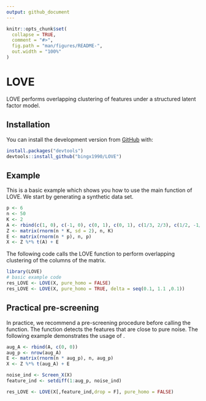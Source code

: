 ```yaml
---
output: github_document
---
```


<!-- README.md is generated from README.Rmd. Please edit that file -->

```r
knitr::opts_chunk$set(
  collapse = TRUE,
  comment = "#>",
  fig.path = "man/figures/README-",
  out.width = "100%"
)
```

# LOVE

<!-- badges: start -->
<!-- badges: end -->

LOVE performs overlapping clustering of features under a structured latent 
factor model.

## Installation

<!-- the released version of LOVE from [CRAN](https://CRAN.R-project.org) with: -->

<!-- ``` r -->
<!-- install.packages("LOVE") -->
<!-- ``` -->

You can install the development version from [GitHub](https://github.com/) with:

``` r
install.packages("devtools")
devtools::install_github("bingx1990/LOVE")
```
## Example

This is a basic example which shows you how to use the main function of LOVE. 
We start by generating a synthetic data set. 

```r
p <- 6
n <- 50
K <- 2
A <- rbind(c(1, 0), c(-1, 0), c(0, 1), c(0, 1), c(1/3, 2/3), c(1/2, -1/2))
Z <- matrix(rnorm(n * K, sd = 2), n, K)
E <- matrix(rnorm(n * p), n, p)
X <- Z %*% t(A) + E
```

The following code calls the LOVE function to perform overlapping clustering of 
the columns of the \strong{X} matrix.

```r
library(LOVE)
# basic example code
res_LOVE <- LOVE(X, pure_homo = FALSE)
res_LOVE <- LOVE(X, pure_homo = TRUE, delta = seq(0.1, 1.1 ,0.1))
```


## Practical pre-screening

In practice, we recommend a pre-screening procedure before calling the 
\code{LOVE} function. The function \code{Screen_X} detects the features that are
close to pure noise. The following example demonstrates the usage of 
\code{Screen_X}.

```r
aug_A <- rbind(A, c(0, 0))
aug_p <- nrow(aug_A)
E <- matrix(rnorm(n * aug_p), n, aug_p)
X <- Z %*% t(aug_A) + E

noise_ind <- Screen_X(X)
feature_ind <- setdiff(1:aug_p, noise_ind)

res_LOVE <- LOVE(X[,feature_ind,drop = F], pure_homo = FALSE)
```



